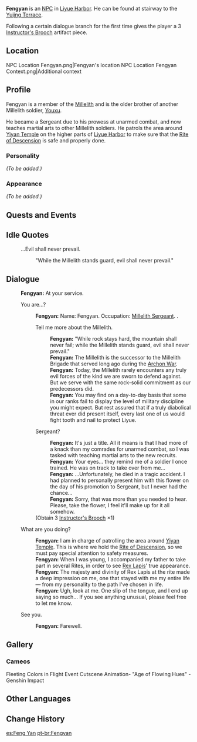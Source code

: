 {{Meta
<!-- REMOVE THIS TEMPLATE AFTER ADDING MISSING INFO -->
|missing_NPC_profile  = yes
}}
{{Character Infobox
|type             = NPC
|image            = NPC Fengyan.png
|region           = Liyue
|affiliation      = Millelith
|title            = Millelith Sergeant
|sibling          = Youxu
|siblingNote      = Younger Brother
|dialoguereward   = {{Card|Instructor's Brooch|1|quality=3}}
}}
'''Fengyan''' {{Lang|zh=逢岩|zh_rm=Féngyán}} is an [[NPC]] in [[Liyue Harbor]].  He can be found at stairway to the [[Yujing Terrace]].

Following a certain dialogue branch for the first time gives the player a 3{{star}} [[Instructor's Brooch]] artifact piece.

==Location==
<gallery>
NPC Location Fengyan.png|Fengyan's location
NPC Location Fengyan Context.png|Additional context
</gallery>

==Profile==
<!--detailed story/lore information goes here-->
Fengyan is a member of the [[Millelith]] and is the older brother of another Millelith soldier, [[Youxu]].

He became a Sergeant due to his prowess at unarmed combat, and now teaches martial arts to other Millelith soldiers. He patrols the area around [[Yiyan Temple]] on the higher parts of [[Liyue Harbor]] to make sure that the [[Rite of Descension]] is safe and properly done.

===Personality===
''(To be added.)''

===Appearance===
''(To be added.)''

==Quests and Events==
{{Quests and Events}}

==Idle Quotes==
{{Dialogue start}}
: {{DIcon|Idle}} ...Evil shall never prevail.
:: {{A|VO Fengyan 01.ogg}} "While the Millelith stands guard, evil shall never prevail."
{{Dialogue end}}

==Dialogue==
{{Dialogue start}}
:'''Fengyan:''' At your service.
:{{DIcon}} You are...?
::'''Fengyan:''' Name: Fengyan. Occupation: [[Millelith Sergeant]]. {{MC|Sir|Ma'am|mc=1}}.
::{{DIcon}} Tell me more about the Millelith.
:::'''Fengyan:''' "While rock stays hard, the mountain shall never fail; while the Millelith stands guard, evil shall never prevail."
:::'''Fengyan:''' The Millelith is the successor to the Millelith Brigade that served long ago during the [[Archon War]].
:::'''Fengyan:''' Today, the Millelith rarely encounters any truly evil forces of the kind we are sworn to defend against. But we serve with the same rock-solid commitment as our predecessors did.
:::'''Fengyan:''' You may find on a day-to-day basis that some in our ranks fail to display the level of military discipline you might expect. But rest assured that if a truly diabolical threat ever did present itself, every last one of us would fight tooth and nail to protect Liyue.
::{{DIcon|Reward}} Sergeant?
:::'''Fengyan:''' It's just a title. All it means is that I had more of a knack than my comrades for unarmed combat, so I was tasked with teaching martial arts to the new recruits.
:::'''Fengyan:''' Your eyes... they remind me of a soldier I once trained. He was on track to take over from me...
:::'''Fengyan:''' ...Unfortunately, he died in a tragic accident. I had planned to personally present him with this flower on the day of his promotion to Sergeant, but I never had the chance...
:::'''Fengyan:''' Sorry, that was more than you needed to hear. Please, take the flower, I feel it'll make up for it all somehow.
::;(Obtain 3{{star}} [[Instructor's Brooch]] ×1)
:{{DIcon}} What are you doing?
::'''Fengyan:''' I am in charge of patrolling the area around [[Yiyan Temple]]. This is where we hold the [[Rite of Descension]], so we must pay special attention to safety measures.
::'''Fengyan:''' When I was young, I accompanied my father to take part in several Rites, in order to see [[Rex Lapis]]' true appearance.
::'''Fengyan:''' The majesty and divinity of Rex Lapis at the rite made a deep impression on me, one that stayed with me my entire life &mdash; from my personality to the path I've chosen in life.
::'''Fengyan:''' Ugh, look at me. One slip of the tongue, and I end up saying so much... If you see anything unusual, please feel free to let me know.
:{{DIcon}} See you.
::'''Fengyan:''' Farewell.
{{Dialogue end}}

==Gallery==
===Cameos===
<gallery>
Fleeting Colors in Flight Event Cutscene Animation- "Age of Flowing Hues" - Genshin Impact
</gallery>

==Other Languages==
{{Other Languages
|default_hidden = 1
|en      = Fengyan
|zhs     = 逢岩
|zhs_rm  = Féngyán
|zht     = 逢岩
|zht_rm  = Féngyán
|ja      = 逢岩
|ja_rm   = Hougan{{Assumed}}
|ko      = 봉암
|ko_rm   = Bong'am
|es      = Feng Yan
|fr      = Fengyan
|ru      = Фэн Янь
|th      = Fengyan
|vi      = Fengyan
|de      = Fengyan
|id      = Fengyan
|pt      = Fengyan
|tr      = Fengyan
|it      = Fengyan
}}

==Change History==
{{Change History|1.0}}

[[es:Feng Yan]]
[[pt-br:Fengyan]]